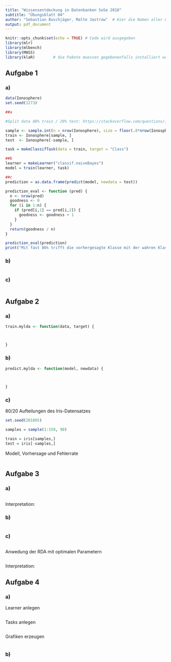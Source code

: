 ```yaml
---
title: "Wissensentdeckung in Datenbanken SoSe 2018"
subtitle: "Übungsblatt 04"
author: "Sebastian Buschjäger, Malte Jastrow"  # Hier die Namen aller Gruppenmitglieder eintragen!
output: pdf_document
---
```


```r
knitr::opts_chunk$set(echo = TRUE) # Code wird ausgegeben
library(mlr)
library(mlbench)
library(MASS)
library(klaR)        # die Pakete muessen gegebenenfalls installiert werden!
```
## Aufgabe 1

### a)
```r
data(Ionosphere)
set.seed(1273)

##a

#Split data 80% train / 20% test: https://stackoverflow.com/questions/17200114/how-to-split-data-into-training-testing-sets-using-sample-function/31634462#31634462

sample <- sample.int(n = nrow(Ionosphere), size = floor(.8*nrow(Ionosphere)), replace = F)
train <- Ionosphere[sample, ]
test  <- Ionosphere[-sample, ]

task = makeClassifTask(data = train, target = "Class")

##b
learner = makeLearner("classif.naiveBayes")
model = train(learner, task)

##c
prediction = as.data.frame(predict(model, newdata = test))

prediction_eval <- function (pred) {
  n <- nrow(pred)
  goodness <- 0
  for (i in 1:n) {
    if (pred[i,1] == pred[i,2]) {
      goodness <- goodness + 1
    }
  }
  return(goodness / n)
}

prediction_eval(prediction)
print("Mit fast 86% trifft die vorhergesagte Klasse mit der wahren Klasse überein. Daher ist das Ergebniss gut.")

```

### b)
```r


```

### c)
```r

```

## Aufgabe 2

### a)
```r
train.mylda <- function(data, target) {



}
```


### b)
```r
predict.mylda <- function(model, newdata) {

  

}
```

### c)

80/20 Aufteilungen des Iris-Datensatzes
```r
set.seed(201805)

samples = sample(1:150, 90)

train = iris[samples,]
test = iris[-samples,]

```


Modell, Vorhersage und Fehlerrate
```r


```


## Aufgabe 3
### a)
```r


```

Interpretation:

### b)
```r


```



### c)
```r


```

Anwedung der RDA mit optimalen Parametern
```r


```



Interpretation:




## Aufgabe 4
### a)
Learner anlegen
```r

```

Tasks anlegen
```r

```

Grafiken erzeugen
```r


```

### b)


